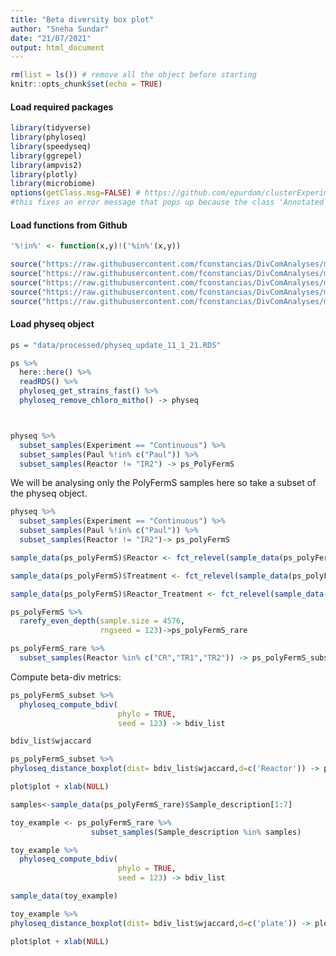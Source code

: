```yaml
---
title: "Beta diversity box plot"
author: "Sneha Sundar"
date: "21/07/2021"
output: html_document
---
```



```r
rm(list = ls()) # remove all the object before starting
knitr::opts_chunk$set(echo = TRUE)
```

#### Load required packages

```r
library(tidyverse)
library(phyloseq)
library(speedyseq)
library(ggrepel)
library(ampvis2)
library(plotly)
library(microbiome)
options(getClass.msg=FALSE) # https://github.com/epurdom/clusterExperiment/issues/66
#this fixes an error message that pops up because the class 'Annotated' is defined in two different packages
```

#### Load functions from Github

```r
'%!in%' <- function(x,y)!('%in%'(x,y))

source("https://raw.githubusercontent.com/fconstancias/DivComAnalyses/master/R/phyloseq_taxa_tests.R")
source("https://raw.githubusercontent.com/fconstancias/DivComAnalyses/master/R/phyloseq_normalisation.R")
source("https://raw.githubusercontent.com/fconstancias/DivComAnalyses/master/R/phyloseq_alpha.R")
source("https://raw.githubusercontent.com/fconstancias/DivComAnalyses/master/R/phyloseq_beta.R")
source("https://raw.githubusercontent.com/fconstancias/DivComAnalyses/master/R/phyloseq_heatmap.R")
```


#### Load physeq object


```r
ps = "data/processed/physeq_update_11_1_21.RDS"

ps %>% 
  here::here() %>%
  readRDS() %>%
  phyloseq_get_strains_fast() %>%
  phyloseq_remove_chloro_mitho() -> physeq



physeq %>% 
  subset_samples(Experiment == "Continuous") %>% 
  subset_samples(Paul %!in% c("Paul")) %>%
  subset_samples(Reactor != "IR2") -> ps_PolyFermS

```  

We will be analysing only the PolyFermS samples here so take a subset of the physeq object.  
```r
physeq %>% 
  subset_samples(Experiment == "Continuous") %>% 
  subset_samples(Paul %!in% c("Paul")) %>%
  subset_samples(Reactor != "IR2")-> ps_polyFermS

sample_data(ps_polyFermS)$Reactor <- fct_relevel(sample_data(ps_polyFermS)$Reactor, "IR1", "CR", "TR1", "TR2","TR3", "TR4", "TR5", "TR6") 

sample_data(ps_polyFermS)$Treatment <- fct_relevel(sample_data(ps_polyFermS)$Treatment, "UNTREATED",  "CTX+HV292.1", "CTX","HV292.1","VAN+CCUG59168", "VAN",  "CCUG59168") 

sample_data(ps_polyFermS)$Reactor_Treatment <- fct_relevel(sample_data(ps_polyFermS)$Reactor_Treatment, "IR1_UNTREATED","CR_UNTREATED", "CR_CTX", "CR_VAN", "TR1_CTX+HV292.1","TR2_CTX", "TR3_HV292.1", "TR5_VAN+CCUG59168", "TR4_VAN", "TR6_CCUG59168") 

ps_polyFermS %>% 
  rarefy_even_depth(sample.size = 4576,
                    rngseed = 123)->ps_polyFermS_rare
```

```r
ps_polyFermS_rare %>% 
  subset_samples(Reactor %in% c("CR","TR1","TR2")) -> ps_polyFermS_subset
```

Compute beta-div metrics:

```r
ps_polyFermS_subset %>%
  phyloseq_compute_bdiv(
                        phylo = TRUE,
                        seed = 123) -> bdiv_list
```
```r
bdiv_list$wjaccard
```


```r
ps_polyFermS_subset %>% 
phyloseq_distance_boxplot(dist= bdiv_list$wjaccard,d=c('Reactor')) -> plot

```
```r
plot$plot + xlab(NULL) 
```

```r
samples<-sample_data(ps_polyFermS_rare)$Sample_description[1:7]
```

```r
toy_example <- ps_polyFermS_rare %>% 
                  subset_samples(Sample_description %in% samples)
```

```r
toy_example %>%
  phyloseq_compute_bdiv(
                        phylo = TRUE,
                        seed = 123) -> bdiv_list
```
```r
sample_data(toy_example)
```
```r
toy_example %>% 
phyloseq_distance_boxplot(dist= bdiv_list$wjaccard,d=c('plate')) -> plot

```
```r
plot$plot + xlab(NULL) 
```


